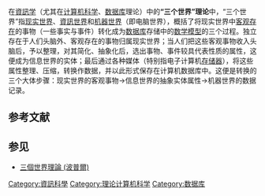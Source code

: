 {{unreferenced|time=2011-04-26T05:33:20+00:00}}

在[[信息学|資訊学]]（尤其在[[计算机科学|计算机科学]]、[[数据库|数据库]]理论）中的'''“三个世界”理论'''中，“三个世界”指[[现实|现实世界]]、[[信息|資訊世界]]和[[计算机|机器世界]]（即电脑世界），概括了将现实世界中[[客观|客观]][[存在|存在]]的事物（一些事实与事件）转化成为[[数据库|数据库]]存储中的[[数学模型|数学模型]]的三个过程。独立存在于人们头脑外、客观存在的事物归属现实世界；当人们把这些客观事物收入头脑后，予以整理，对其简化、抽象化后，选出事物、事件较具代表性质的属性，这便成为信息世界的实体；最后通过各种媒体（特别指电子计算机[[存储器|存储器]]），将这些属性整理、压缩，转换作数据，并以此形式保存在计算机数据库中。这便是转换的三个大体步骤：现实世界的客观事物→信息世界的抽象实体属性→机器世界的数据记录。

== 参考文献 ==
{{Reflist}}

== 参见 ==
{{Portal box|信息技术|计算机科学}}
* [[三個世界理論_(波普爾)|三個世界理論 (波普爾)]]

[[Category:資訊科學|Category:資訊科學]]
[[Category:理论计算机科学|Category:理论计算机科学]]
[[Category:数据库|Category:数据库]]

{{Compu-stub}}
